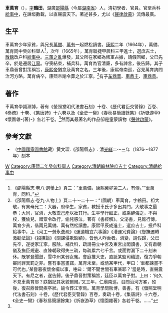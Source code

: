 {{明清人物信息框
| 姓名 = 車萬育
| 原名 =
| 圖片名稱= 
| 圖片大小 = 200px
| 圖片說明 =
| 最高職務 = 兵科給事中
| 國家 = 大清
| 爵位 =
| 籍貫 = [[湖廣|湖廣]][[邵陽縣|邵陽縣]]
| 族裔 = 漢族
| 旗籍 = 
| 字號 = 字鶴田
| 諡號 = 
| 出生日期 = 明崇禎四年（1632年）
| 出生地點 = [[湖廣|湖廣]][[邵陽縣|邵陽縣]]
| 逝世日期 = 清康熙四十四年（1705年）
| 逝世地點 = [[江南省|江南]][[江寧府|江寧府]]
| 墓葬 = 
| 配偶 =
| 親屬 = 
| 出身 = 
* 康熙三年（1664年）甲辰科同進士出身
| 經歷 = 
| 著作 = *《[[聲律啟蒙|聲律啟蒙]]》等
}}

'''車萬育'''（{{bd|1632年||1705年||C車}}），[[表字|字]]'''鶴田'''，湖廣[[邵陽縣|邵陽縣]]（今屬[[湖南省|湖南省]]）人，清初學者、官員。官至兵科[[給事中|給事中]]，在諫垣數載，以直聲震天下。著述甚多，尤以《[[聲律啟蒙|聲律啟蒙]]》流傳最廣。

==生平==
車萬育少年家貧，與兄長[[車萬備|萬備]]、[[車萬有|萬有]]一起燃松讀書。[[康熙|康熙]]二年（1664年），萬備、萬育同中癸卯科舉人<ref>《邵陽縣志·卷八·選舉上》頁三：“車萬備，康熙癸卯第二人，有傳。”“車萬育，同科。”</ref>，次年（1665年），萬育聯捷甲辰科三甲進士，選[[庶吉士|庶吉士]]，[[散館|散館]]改户科[[給事中|給事中]]。[[三藩之亂|三藩之亂]]爆發，其父所在家鄉為叛軍占據，請假回鄉，父已先卒，於是遷居[[江寧|江寧]]。守喪結束，補兵科。萬育為官清廉，多有諫言，後告歸。其子車鼎晉曾對策稱旨，[[康熙帝|康熙帝]]猶念及萬育之名。三年後，康熙帝南巡，召見萬育詢問治河方略。萬育病卒，康熙帝諭令葬之於江寧。<ref name="傳">《邵陽縣志·卷九·人物上》頁二十～二十一：“（國朝）車萬育，字鶴田。祖大敬，有異母兄二：大器，府學生，家貧，教授車氏子多出其門，大敬事之最恭；大同，官滇，大敬鬻己產以壯其行。生平學行醕正，或乘醉侮之，不與校，獲偷兒，贈粟令改行，偷兒感泣。著有《書經解》。父泌書，見懿行傳。萬育少貧，偕兩兄萬備、萬有然松讀書。康熙甲辰成進士，選庶吉士，授戶科給事中，上《河工一勞永逸疏》《運道機宜六事論》《漕運冗費論》《督撫遷轉激勸法論》《招撫論》《關課侵欺缺額》，皆他人咋舌者。滇變，請假歸，父已先卒，遂徙家江寧。服除，補兵科，疏請冊立中宮及東宮出閣讀書，又有肅朝儀及撫臣規避、直陳朝政得失三疏，每疏累六七千言。或面對漏下二十刻未休。既掌登聞鼓，雪中州某弱女冤。會庭推大吏，直詆某監司穢迹，復力爭朝審同罪異罰之非。嘗有事當畫諾，萬育未至，或倩某甲代，甲曰：‘車都諫畫不可代也。’某嘗暮夜懷金囑以事，唾曰：‘爾不聞世間有車某耶？’當是時，直聲震天下。有尼之者，遂告歸。後子鼎晉對策稱旨，廷臣以萬育子對。上曰：‘何久不見車萬育耶？朕猶記其狀貌爾爾。’又三年，仁廟南巡，召問治河方畧，歿後，復召鼎晉問疾卒狀。諭令葬江寧焉。萬育學問賅博，善書，有《螢照堂明代法書石刻》十卷，《歷代君臣交警錄》百卷，奏疏十卷，《集唐詩》十六卷，《全史一臠》《春秋易簡讀餘集》《祈嶽游草》《懷園雜著》各若干卷。……”</ref>有子[[车鼎晋|车鼎晋]]、[[車鼎丰|車鼎丰]]、[[車鼎賁|車鼎賁]]。

==著作==
車萬育學識淵博，著有《螢照堂明代法書石刻》十卷、《歷代君臣交警錄》百卷、《奏疏》十卷、《集唐詩》十六卷以及《全史一臠》《春秋易簡讀餘集》《祈嶽游草》《懷園雜-{著}-》各若干卷。<ref name="傳" />然而其最著名的作品卻是童蒙讀物《[[聲律啟蒙|聲律啟蒙]]》。

==參考文獻==
{{reflist}}
*（[[中國國家圖書館|中國國家圖書館]]藏）黄文琛.《邵陽縣志》. 清[[光緒|光緒]]二～三年（1876～1877年）刻本 

{{康熙三年甲辰科殿試金榜}}

{{Authority control}}

{{DEFAULTSORT:Che車}}
[[Category:邵陽車氏|W]]
[[Category:康熙二年癸卯科舉人|Category:康熙二年癸卯科舉人]]
[[Category:清朝翰林院庶吉士|Category:清朝翰林院庶吉士]]
[[Category:清朝給事中|Category:清朝給事中]]